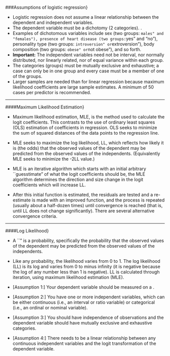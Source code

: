 
###Assumptions of logistic regression}


*  Logistic regression does not assume a linear relationship between the dependent and
independent variables.
*  The dependent variable must be a dichotomy (2 categories).
\textit{(Remark: Dichotomous refers to two outcomes. Multichotomous refers to more than two outcomes)}.
*   Examples of dichotomous variables include sex (two groups: ``males" and "females"), presence of heart disease (two groups: ``yes" and "no"), personality type (two groups: ``introversion" or ``extroversion"), body composition (two groups: ``obese" or ``not obese"), and so forth. 
*  <b>Important:</b> The independent variables need not be interval, nor normally distributed, nor linearly
related, nor of equal variance within each group.
*  The categories (groups) must be mutually exclusive and exhaustive; a case can only be
in one group and every case must be a member of one of the groups.
*  Larger samples are needed than for linear regression because maximum likelihood
coefficients are large sample estimates. A minimum of 50 cases per predictor is
recommended.

----------------------------------------------------------------------------------

####Maximum Likelihood Estimation}

*  Maximum likelihood estimation, MLE, is the method used to calculate the logit coefficients. This contrasts to the use of ordinary least squares (OLS) estimation of coefficients in regression. OLS seeks to minimize the sum of squared distances of the data points to the regression line. 
*  MLE seeks to maximize the log likelihood, LL, which reflects how likely it is (the odds) that the observed values of the dependent may be predicted from the observed values of the independents. (Equivalently MLE seeks to minimize the -2LL value.)

*  MLE is an iterative algorithm which starts with an initial arbitrary ``guesstimate" of what the logit coefficients should be, the MLE algorithm determines the direction and size change in the logit coefficients which will increase LL.
*   After this initial function is estimated, the residuals are tested and a re-estimate is made with an improved function, and the process is repeated (usually about a half-dozen times) until convergence is reached (that is, until LL does not change significantly). There are several alternative convergence criteria.


-------------------------------------


####Log Likelihood}

*  A ``\textbf{\textit{likelihood}}" is a probability, specifically the probability that the observed values of the dependent may be predicted from the observed values of the independents. 

*  Like any probability, the likelihood varies from 0 to 1. The log likelihood (LL) is its log and varies from 0 to minus infinity (it is negative because the log of any number less than 1 is negative). LL is calculated through iteration, using maximum likelihood estimation (MLE).




* [Assumption 1:] Your dependent variable should be measured on a \textbf{dichotomous scale}.


* [Assumption 2:] You have one or more independent variables, which can be either continuous (i.e., an interval or ratio variable) or categorical (i.e., an ordinal or nominal variable). 



* [Assumption 3:] You should have independence of observations and the dependent variable should have mutually exclusive and exhaustive categories.

* [Assumption 4:] There needs to be a linear relationship between any continuous independent variables and the logit transformation of the dependent variable. 





